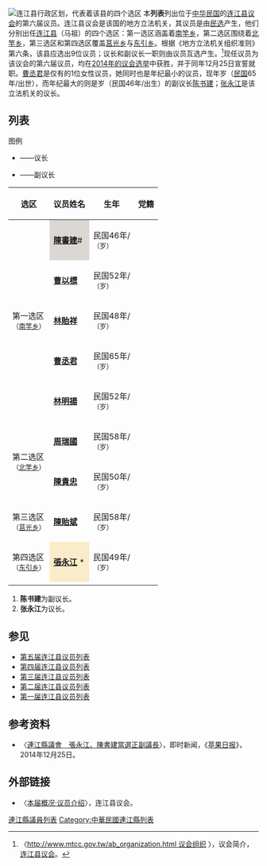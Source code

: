 [[File:Lienchiangadm.PNG|thumb|连江县行政区划，代表着该县的四个选区
{{legend|#FF0080|第一选区（[[南竿乡|南竿乡]]）}}
{{legend|#008000|第二选区（[[北竿乡|北竿乡]]）}}
{{legend|#800080|第三选区（[[莒光乡|莒光乡]]）}}
{{legend|#800000|第四选区（[[东引乡|东引乡]]）}}
]]
本'''列表'''列出位于[[中华民国|中华民国]]的[[连江县议会|连江县议会]]的第六届议员。连江县议会是该国的地方立法机关，其议员是由[[民选|民选]]产生，他们分别出任[[连江县_(中华民国)|连江县]]（马祖）的四个选区：第一选区涵盖着[[南竿乡|南竿乡]]，第二选区围绕着[[北竿乡|北竿乡]]，第三选区和第四选区覆盖[[莒光乡|莒光乡]]与[[东引乡|东引乡]]。根据《地方立法机关组织准则》第六条，该县应选出9位议员；议长和副议长一职则由议员互选产生。<ref>〈[http://www.mtcc.gov.tw/ab_organization.html http://www.mtcc.gov.tw/ab_organization.html 议会组织] {{webarchive|url=https://web.archive.org/web/20150121113858/http://www.mtcc.gov.tw/ab_organization.html |date=2015-01-21 }}〉，议会简介，[[连江县议会|连江县议会]]。</ref>现任议员为该议会的第六届议员，均在[[2014年中华民国直辖市议员及县市议员选举|2014年的议会选举]]中获胜，并于同年12月25日宣誓就职。[[曹丞君|曹丞君]]是仅有的1位女性议员，她同时也是年纪最小的议员，现年{{age in years|1976}}岁（[[民国纪年|民国]]65年/{{start date|df=y|1976}}出世），而年纪最大的则是{{age in years|1957}}岁（民国46年/{{start date|df=y|1957}}出生）的副议长[[陈书建|陈书建]]；[[张永江|张永江]]是该立法机关的议长。

==列表==
;图例
*{{legend inline|1=#faecc8|text=*}}——议长
*{{legend inline|1=#DBD7D2|text=#}}——副议长

{| class="wikitable plainrowheaders sortable"
|- align="center"
!scope="col"|选区
!scope="col"|议员姓名
!scope="col"|生年<br />{{small|（岁数）}}
!scope="col" colspan="2"|党籍
!scope="col" class="unsortable"|出处
|-align="center"
| rowspan="5" | 第一选区<br /><small>（[[南竿乡|南竿乡]]）
| style="background:#DBD7D2"|'''[[陳書建|陳書建]]'''#
| 民国46年/{{start date|df=y|1957}}<br /><small>（{{age in years|1957}}岁）
| width="4px" bgcolor="{{Party meta/color/中国国民党}}"|
| {{KMT}}
|<ref>〈[http://www.mtcc.gov.tw/cu_legislator_chenshujen.html 副議長陳書建] {{webarchive|url=https://web.archive.org/web/20151201165831/http://www.mtcc.gov.tw/cu_legislator_chenshujen.html |date=2015-12-01 }}〉，议员介绍，连江县议会。</ref>
|- align="center"
| '''[[曹以標|曹以標]]'''
| 民国52年/{{start date|df=y|1963}}<br /><small>（{{age in years|1963}}岁）
| width="4px" bgcolor="gray"|
| {{NONP}}
|<ref>〈[http://www.mtcc.gov.tw/ab_speaker2.html 議員曹以標] {{webarchive|url=https://web.archive.org/web/20160304073328/http://www.mtcc.gov.tw/ab_speaker2.html |date=2016-03-04 }}〉，议员介绍，连江县议会。</ref>
|- align="center"
| '''[[林貽祥|林貽祥]]'''
| 民国48年/{{start date|df=y|1959}}<br /><small>（{{age in years|1959}}岁）
| width="4px" bgcolor="{{Party meta/color/中国国民党}}"|
|{{KMT}}
|<ref>〈[http://www.mtcc.gov.tw/cu_legislator_linyishan.html 林貽祥] {{webarchive|url=https://web.archive.org/web/20160304101558/http://www.mtcc.gov.tw/cu_legislator_linyishan.html |date=2016-03-04 }}〉，议员介绍，连江县议会。</ref>
|- align="center"
| '''[[曹丞君|曹丞君]]'''
| 民国65年/{{start date|df=y|1976}}<br /><small>（{{age in years|1976}}岁）
|width="4px" bgcolor="{{Party meta/color/中国国民党}}" |
|{{KMT}}
|<ref>〈[http://www.mtcc.gov.tw/cu_legislator_chauchenchine.html 曹丞君] {{webarchive|url=https://web.archive.org/web/20160304101548/http://www.mtcc.gov.tw/cu_legislator_chauchenchine.html |date=2016-03-04 }}〉，议员介绍，连江县议会。</ref>
|- align="center"
| '''[[林明揚|林明揚]]'''
| 民国52年/{{start date|df=y|1963}}<br /><small>（{{age in years|1963}}岁）
| width="4px" bgcolor="{{Party meta/color/中国国民党}}"|
| {{KMT}}
|<ref>〈[http://www.mtcc.gov.tw/cu_legislator_linminyang.html 林明揚] {{webarchive|url=https://web.archive.org/web/20160304075251/http://www.mtcc.gov.tw/cu_legislator_linminyang.html |date=2016-03-04 }}〉，议员介绍，连江县议会。</ref>
|- align="center"
| rowspan="2" | 第二选区<br /><small>（[[北竿乡|北竿乡]]）
| '''[[周瑞國|周瑞國]]'''
| 民国58年/{{start date|df=y|1969}}<br /><small>（{{age in years|1969}}岁）
| width="4px" bgcolor="{{Party meta/color/中国国民党}}"|
|{{KMT}}
|<ref>〈[http://www.mtcc.gov.tw/cu_legislator_chou.html 周瑞國] {{webarchive|url=https://web.archive.org/web/20160304074847/http://www.mtcc.gov.tw/cu_legislator_chou.html |date=2016-03-04 }}〉，议员介绍，连江县议会。</ref>
|- align="center"
| '''[[陳貴忠|陳貴忠]]'''
| 民国50年/{{start date|df=y|1961}}<br /><small>（{{age in years|1961}}岁）
| width="4px" bgcolor="{{Party meta/color/中国国民党}}"|
|{{KMT}}
|<ref>〈[http://www.mtcc.gov.tw/ab_speaker.html 議員陳貴忠] {{webarchive|url=https://web.archive.org/web/20151201165723/http://www.mtcc.gov.tw/ab_speaker.html |date=2015-12-01 }}〉，议员介绍，连江县议会。</ref>
|- align="center"
| 第三选区<br /><small>（[[莒光乡|莒光乡]]）
| '''[[陳貽斌|陳貽斌]]'''
| 民国58年/{{start date|df=y|1969}}<br /><small>（{{age in years|1969}}岁）
| width="4px" bgcolor="{{Party meta/color/中国国民党}}" |
| {{KMT}}
|<ref>〈[http://www.mtcc.gov.tw/cu_legislator_chenyibin.html 陳貽斌]{{dead link|date=2018年4月 |bot=InternetArchiveBot |fix-attempted=yes }}〉，议员介绍，连江县议会。</ref>
|- align="center"
| 第四选区<br /><small>（[[东引乡|东引乡]]）
| style="background:#faecc8"|'''[[張永江|張永江]]''' *
| 民国49年/{{start date|df=y|1960}}<br /><small>（{{age in years|1960}}岁）
|  width="4px" bgcolor="{{Party meta/color/中国国民党}}" |
| {{KMT}}
|<ref>〈[http://www.mtcc.gov.tw/cu_legislator_chang.html 議長張永江] {{webarchive|url=https://web.archive.org/web/20151201165727/http://www.mtcc.gov.tw/cu_legislator_chang.html |date=2015-12-01 }}〉，议员介绍，连江县议会。</ref>
|- align="center"
|}
{{refbegin}}
#'''陈书建'''为副议长。
#'''张永江'''为议长。
{{refend}}

==参见==
{{portalbox|中华民国|人物|政治}}
*[[第五届连江县议员列表|第五届连江县议员列表]]
*[[第四届连江县议员列表|第四届连江县议员列表]]
*[[第三届连江县议员列表|第三届连江县议员列表]]
*[[第二届连江县议员列表|第二届连江县议员列表]]
*[[第一届连江县议员列表|第一届连江县议员列表]]

==参考资料==
{{refbegin}}
*〈[http://www.appledaily.com.tw/realtimenews/article/politics/20141225/530249/%E9%80%A3%E6%B1%9F%E7%B8%A3%E8%AD%B0%E6%9C%83%E3%80%80%E5%BC%B5%E6%B0%B8%E6%B1%9F%E3%80%81%E9%99%B3%E6%9B%B8%E5%BB%BA%E7%95%B6%E9%81%B8%E6%AD%A3%E5%89%AF%E8%AD%B0%E9%95%B7 連江縣議會　張永江、陳書建當選正副議長]〉，即时新闻，《[[蘋果日報_(台灣)|苹果日报]]》，2014年12月25日。
{{refend}}
{{reflist}}

==外部链接==
*〈[https://web.archive.org/web/20160304191721/http://www.mtcc.gov.tw/cu_legislator.html 本届概况·议员介绍]〉，连江县议会。

[[Category:連江縣議員列表|]]
[[Category:中華民國連江縣列表|Category:中華民國連江縣列表]]